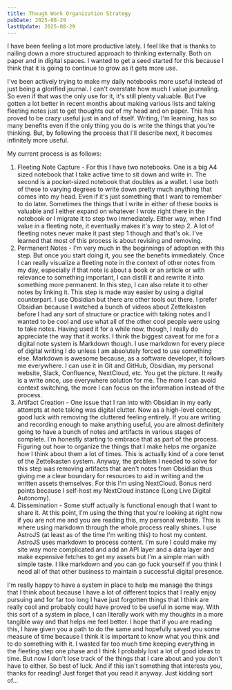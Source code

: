 ```yaml
---
title: Though Work Organization Strategy
pubDate: 2025-08-29
lastUpdate: 2025-08-29
---
```


I have been feeling a lot more productive lately. I feel like that is thanks to nailing down a more structured approach to thinking externally. Both on paper and in digital spaces. I wanted to get a seed started for this because I think that it is going to continue to grow as it gets more use.

I've been actively trying to make my daily notebooks more useful instead of just being a glorified journal. I can't overstate how much I value journaling. So even if that was the only use for it, it's still plenty valuable. But I've gotten a lot better in recent months about making various lists and taking fleeting notes just to get thoughts out of my head and on paper. This has proved to be crazy useful just in and of itself. Writing, I'm learning, has so many benefits even if the only thing you do is write the things that you're thinking. But, by following the process that I'll describe next, it becomes infinitely more useful.

My current process is as follows:

1. Fleeting Note Capture - For this I have two notebooks. One is a big A4 sized notebook that I take active time to sit down and write in. The second is a pocket-sized notebook that doubles as a wallet. I use both of these to varying  degrees to write down pretty much anything that comes into my head. Even if it's just something that I want to remember to do later. Sometimes the things that I write in either of these books is valuable and I either expand on whatever I wrote right there in the notebook or I migrate it to step two immediately. Either way, when I find value in a fleeting note, it eventually makes it's way to step 2. A lot of fleeting notes never make it past step 1 though and that's ok. I've learned that most of this process is about revising and removing.
2. Permanent Notes - I'm very much in the beginnings of adoption with this step. But once you start doing it, you see the benefits immediately. Once I can really visualize a fleeting note in the context of other notes from my day, especially if that note is about a book or an article or with relevance to something important, I can distill it and rewrite it into something more permanent. In this step, I can also relate it to other notes by linking it. This step is made way easier by using a digital counterpart. I use Obsidian but there are other tools out there. I prefer Obsidian because I watched a bunch of videos about Zettelkasten before I had any sort of structure or practice with taking notes and I wanted to be cool and use what all of the other cool people were using to take notes. Having used it for a while now, though, I really do appreciate the way that it works. I think the biggest caveat for me for a digital note system is Markdown though. I use markdown for every piece of digital writing I do unless I am absolutely forced to use something else. Markdown is awesome because, as a software developer, it follows me everywhere. I can use it in Git and GitHub, Obsidian, my personal website, Slack, Confluence, NextCloud, etc. You get the picture. It really is a write once, use everywhere solution for me. The more I can avoid context switching, the more I can focus on the information instead of the process.
3. Artifact Creation - One issue that I ran into with Obsidian in my early attempts at note taking was digital clutter. Now as a high-level concept, good luck with removing the cluttered feeling entirely. If you are writing and recording enough to make anything useful, you are almost definitely going to have a bunch of notes and artifacts in various stages of complete. I'm honestly starting to embrace that as part of the process. Figuring out how to organize the things that I make helps me organize how I think about them a lot of times. This is actually kind of a core tenet of the Zettelkasten system. Anyway, the problem I needed to solve for this step was removing artifacts that aren't notes from Obsidian thus giving me a clear boundary for resources to aid in writing and the written assets themselves. For this I'm using NextCloud. Bonus nerd points because I self-host my NextCloud instance (Long Live Digital Autonomy).
4. Dissemination - Some stuff actually is functional enough that I want to share it. At this point, I'm using the thing that you're looking at right now if you are not me and you are reading this, my personal website. This is where using markdown through the whole process really shines. I use AstroJS (at least as of the time I'm writing this) to host my content. AstroJS uses markdown to process content. I'm sure I could make my site way more complicated and add an API layer and a data layer and make expensive fetches to get my assets but I'm a simple man with simple taste. I like markdown and you can go fuck yourself if you think I need all of that other business to maintain a successful digital presence.

I'm really happy to have a system in place to help me manage the things that I think about because I have a lot of different topics that I really enjoy pursuing and for far too long I have just forgotten things that I think are really cool and probably could have proved to be useful in some way. With this sort of a system in place, I can literally work with my thoughts in a more tangible way and that helps me feel better. I hope that if you are reading this, I have given you a path to do the same and hopefully saved you some measure of time because I think it is important to know what you think and to do something with it. I wasted far too much time keeping everything in the fleeting step one phase and I think I probably lost a lot of good ideas to time. But now I don't lose track of the things that I care about and you don't have to either. So best of luck. And if this isn't something that interests you, thanks for reading! Just forget that you read it anyway. Just kidding sort of...